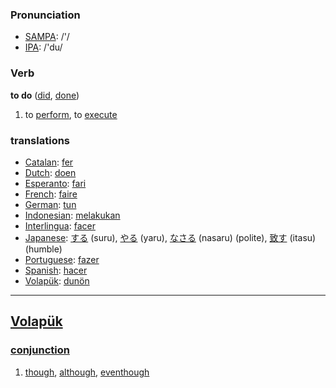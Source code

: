 === Pronunciation ===
*[[w:SAMPA|SAMPA]]: /'/
*[[w:IPA|IPA]]: /'du/

=== Verb ===

'''to do''' ([[did]], [[done]])

# to [[perform]], to [[execute]]

=== translations ===
*[[Catalan]]: [[fer]]
*[[Dutch]]: [[doen]]
*[[Esperanto]]: [[fari]]
*[[French]]: [[faire]]
*[[German]]: [[tun]]
*[[Indonesian]]: [[laku|melakukan]]
*[[Interlingua]]: [[facer]]
*[[Japanese]]: [[する]] (suru), [[やる]] (yaru), [[なさる]] (nasaru) (polite), [[致す]] (itasu) (humble)
*[[Portuguese]]: [[fazer]]
*[[Spanish]]: [[hacer]]
*[[Volapük]]: [[dunön]]

----

== [[Volapük]] == 
=== [[conjunction]] ===
# [[though]], [[although]], [[eventhough]]